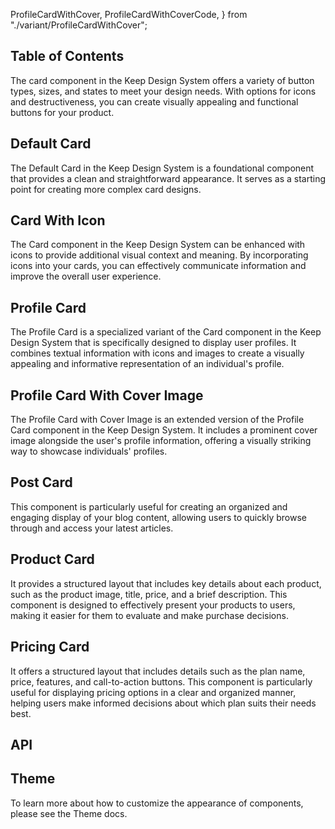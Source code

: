   ProfileCardWithCover,
  ProfileCardWithCoverCode,
} from "./variant/ProfileCardWithCover";


## Table of Contents

The card component in the Keep Design System offers a variety of button types, sizes, and states to meet your design needs. With options for icons and destructiveness, you can create visually appealing and functional buttons for your product.

## Default Card

The Default Card in the Keep Design System is a foundational component that provides a clean and straightforward appearance. It serves as a starting point for creating more complex card designs.

<CodePreview code={DefaultCardCode}>
  <DefaultCard />
</CodePreview>

## Card With Icon

The Card component in the Keep Design System can be enhanced with icons to provide additional visual context and meaning. By incorporating icons into your cards, you can effectively communicate information and improve the overall user experience.

<CodePreview code={CardWithIconCode}>
  <CardWithIcon />
</CodePreview>

## Profile Card

The Profile Card is a specialized variant of the Card component in the Keep Design System that is specifically designed to display user profiles. It combines textual information with icons and images to create a visually appealing and informative representation of an individual's profile.

<CodePreview code={ProfileCardCode}>
  <ProfileCard />
</CodePreview>

## Profile Card With Cover Image

The Profile Card with Cover Image is an extended version of the Profile Card component in the Keep Design System. It includes a prominent cover image alongside the user's profile information, offering a visually striking way to showcase individuals' profiles.

<CodePreview code={ProfileCardWithCoverCode}>
  <ProfileCardWithCover />
</CodePreview>

## Post Card

This component is particularly useful for creating an organized and engaging display of your blog content, allowing users to quickly browse through and access your latest articles.

<CodePreview code={PostCardCode}>
  <PostCard />
</CodePreview>

## Product Card

It provides a structured layout that includes key details about each product, such as the product image, title, price, and a brief description. This component is designed to effectively present your products to users, making it easier for them to evaluate and make purchase decisions.

<CodePreview code={ProductCardCode}>
  <ProductCard />
</CodePreview>

## Pricing Card

It offers a structured layout that includes details such as the plan name, price, features, and call-to-action buttons. This component is particularly useful for displaying pricing options in a clear and organized manner, helping users make informed decisions about which plan suits their needs best.

<CodePreview code={PricingCardCode}>
  <PricingCard />
</CodePreview>

## API

<ComponentApi data={cardAPIData} />

## Theme

To learn more about how to customize the appearance of components, please see the Theme docs.

<CssThemePreview code={useTheme().theme.card} />
